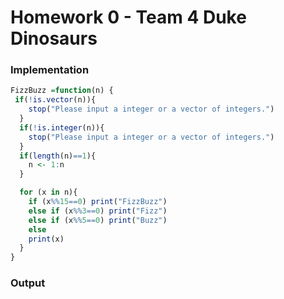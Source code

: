 


Homework 0 - Team 4 Duke Dinosaurs
========================================================

### Implementation

<!--
Use this section to implement the fizzbuzz function.

This should include a short write up describing your appraoch
to implementing the function. Not both code formating / style
and your writeup matter for your overall grade.
-->

```r

FizzBuzz =function(n) {
 if(!is.vector(n)){
    stop("Please input a integer or a vector of integers.")
  }
  if(!is.integer(n)){
    stop("Please input a integer or a vector of integers.")
  }
  if(length(n)==1){
    n <- 1:n
  }

  for (x in n){
    if (x%%15==0) print("FizzBuzz")
    else if (x%%3==0) print("Fizz") 
    else if (x%%5==0) print("Buzz")
    else 
    print(x)
  }
}


```

### Output

<!--
Use this section to show the output of your 
fizzbuzz function for integer values from 1 to 100.

No writeup is necessary for this section.
-->

```r

```
